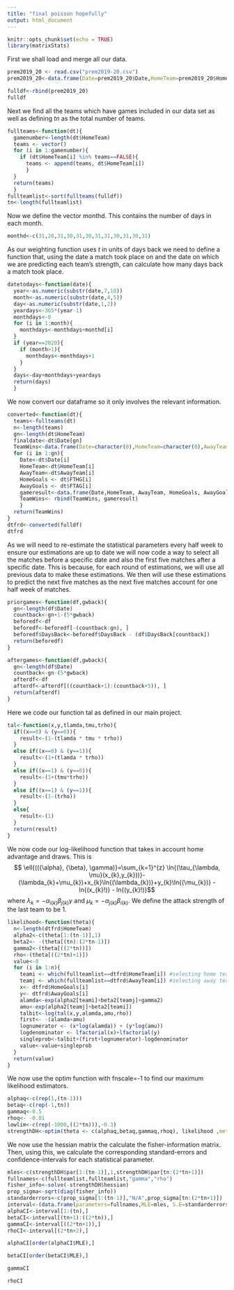 ---
title: "final poisson hopefully"
output: html_document
---

```{r setup, include=FALSE}
knitr::opts_chunk$set(echo = TRUE)
library(matrixStats)
```

First we shall load and merge all our data.

```{r}
prem2019_20 <- read.csv("prem2019-20.csv")
prem2019_20<-data.frame(Date=prem2019_20$Date,HomeTeam=prem2019_20$HomeTeam,AwayTeam=prem2019_20$AwayTeam,FTHG=prem2019_20$FTHG,FTAG=prem2019_20$FTAG)

fulldf<-rbind(prem2019_20)
fulldf
```
Next we find all the teams which have games included in our data set as well as defining $tn$ as the total number of teams.

```{r}
fullteams<-function(dt){
  gamenumber<-length(dt$HomeTeam)
  teams <- vector()
  for (i in 1:gamenumber){
    if (dt$HomeTeam[i] %in% teams==FALSE){
      teams <- append(teams, dt$HomeTeam[i])
      }
  }
  return(teams)
  }
fullteamlist<-sort(fullteams(fulldf))
tn<-length(fullteamlist)
```

Now we define the vector monthd. This contains the number of days in each month.

```{r}
monthd<-c(31,28,31,30,31,30,31,31,30,31,30,31)
```

As our weighting function uses $t$ in units of days back we need to define a function that, using the date a match took place on and the date on which we are predicting each team's strength, can calculate how many days back a match took place.

```{r}
datetodays<-function(date){
  year<-as.numeric(substr(date,7,10))
  month<-as.numeric(substr(date,4,5))
  day<-as.numeric(substr(date,1,2))
  yeardays<-365*(year-1)
  monthdays<-0
  for (i in 1:month){
    monthdays<-monthdays+monthd[i]
  }
  if (year==2020){
    if (month>1){
      monthdays<-monthdays+1
    }
  }
  days<-day+monthdays+yeardays
  return(days)
  }
```

We now convert our dataframe so it only involves the relevant information.

```{r}
converted<-function(dt){
  teams<-fullteams(dt)
  n<-length(teams)
  gn<-length(dt$HomeTeam)
  finaldate<-dt$Date[gn]
  TeamWins<-data.frame(Date=character(0),HomeTeam=character(0),AwayTeam=character(0),HomeGoals=integer(0),AwayGoals=integer(0))
  for (i in 1:gn){
    Date<-dt$Date[i]
    HomeTeam<-dt$HomeTeam[i]
    AwayTeam<-dt$AwayTeam[i]
    HomeGoals <- dt$FTHG[i]
    AwayGoals <- dt$FTAG[i]
    gameresult<-data.frame(Date,HomeTeam, AwayTeam, HomeGoals, AwayGoals)
    TeamWins<- rbind(TeamWins, gameresult)
    }
  return(TeamWins)
}
dtfrd<-converted(fulldf)
dtfrd
```
As we will need to re-estimate the statistical parameters every half week to ensure our estimations are up to date we will now code a way to select all the matches before a specific date and also the first five matches after a specific date. This is because, for each round of estimations, we will use all previous data to make these estimations. We then will use these estimations to predict the next five matches as the next five matches account for one half week of matches. 

```{r}
priorgames<-function(df,gwback){
  gn<-length(df$Date)
  countback<-gn+1-(5*gwback)
  beforedf<-df
  beforedf<-beforedf[-(countback:gn), ]
  beforedf$DaysBack<-beforedf$DaysBack - (df$DaysBack[countback])
  return(beforedf)
}

aftergames<-function(df,gwback){
  gn<-length(df$Date)
  countback<-gn-(5*gwback)
  afterdf<-df
  afterdf<-afterdf[((countback+1):(countback+5)), ]
  return(afterdf)
}
```

Here we code our function tal as defined in our main project.

```{r}
tal<-function(x,y,tlamda,tmu,trho){
  if((x==0) & (y==0)){
    result<-(1-(tlamda * tmu * trho))
  } 
  else if((x==0) & (y==1)){
    result<-(1+(tlamda * trho))
  }
  else if((x==1) & (y==0)){
    result<-(1+(tmu*trho))
  }
  else if((x==1) & (y==1)){
    result<-(1-(trho))
  }
  else{
    result<-(1)
  }
  return(result)
}

```

We now code our log-likelihood function that takes in account home advantage and draws. This is $$ \ell{(({\alpha}, {\beta}, \gamma)}=\sum_{k=1}^{z} \ln{(\tau_{\lambda, \mu}(x_{k},y_{k}))}-(\lambda_{k}+\mu_{k})+x_{k}\ln{(\lambda_{k})}+y_{k}\ln{(\mu_{k})} - ln{(x_{k}!)} - ln{(y_{k}!)}$$ where  $\lambda_{k}=-\alpha_{i(k)}\beta_{j(k)}\gamma$ and $\mu_{k}=-\alpha_{j(k)}\beta_{i(k)}$. We define the attack strength of the last team to be 1. 

```{r}
likelihood<-function(theta){
  n<-length(dtfrd$HomeTeam)
  alpha2<-c(theta[1:(tn-1)],1)
  beta2<- -(theta[(tn):(2*tn-1)])
  gamma2<-(theta[((2*tn))])
  rho<-(theta[((2*tn)+1)])
  value<-0
  for (i in 1:n){
    teami <- which(fullteamlist==dtfrd$HomeTeam[i]) #selecting home team
    teamj <- which(fullteamlist==dtfrd$AwayTeam[i]) #selecting away team
    x<- dtfrd$HomeGoals[i]
    y<- dtfrd$AwayGoals[i]
    alamda<-exp(alpha2[teami]+beta2[teamj]+gamma2)
    amu<-exp(alpha2[teamj]+beta2[teami])
    talbit<-log(tal(x,y,alamda,amu,rho))
    first<- -(alamda+amu)
    lognumerator <- (x*log(alamda)) + (y*log(amu))
    logdenominator <- lfactorial(x)+lfactorial(y)
    singleprob<-talbit+(first+lognumerator)-logdenominator
    value<-value+singleprob
  }
  return(value)
}
```

We now use the optim function with fnscale=-1 to find our maximum likelihood estimators.

```{r}
alphaq<-c(rep(1,(tn-1)))
betaq<-c(rep(-1,tn))
gammaq<-0.5
rhoq<- -0.01
lowlim<-c(rep(-1000,((2*tn))),-0.3)
strengthDH<-optim(theta <- c(alphaq,betaq,gammaq,rhoq), likelihood ,method="L-BFGS-B",lower=lowlim, control=list(fnscale=-1),hessian=TRUE)
```

We now use the hessian matrix the calculate the fisher-information matrix. Then, using this, we calculate the corresponding standard-errors and confidence-intervals for each statistical 
parameter.

```{r}
mles<-c(strengthDH$par[1:(tn-1)],1,strengthDH$par[tn:(2*tn+1)])
fullnames<-c(fullteamlist,fullteamlist,"gamma","rho")
fisher_info<-solve(-strengthDH$hessian)
prop_sigma<-sqrt(diag(fisher_info))
standarderrors<-c(prop_sigma[1:(tn-1)],"N/A",prop_sigma[tn:(2*tn+1)])
interval<-(data.frame(parameters=fullnames,MLE=mles, S.E=standarderrors))
alphaCI<-interval[1:(tn),]
betaCI<-interval[(tn+1):((2*tn)),]
gammaCI<-interval[((2*tn+1)),]
rhoCI<-interval[(2*tn+2),]
```

```{r}
alphaCI[order(alphaCI$MLE),]
```

```{r}
betaCI[order(betaCI$MLE),]
```

```{r}
gammaCI
```

```{r}
rhoCI
```





